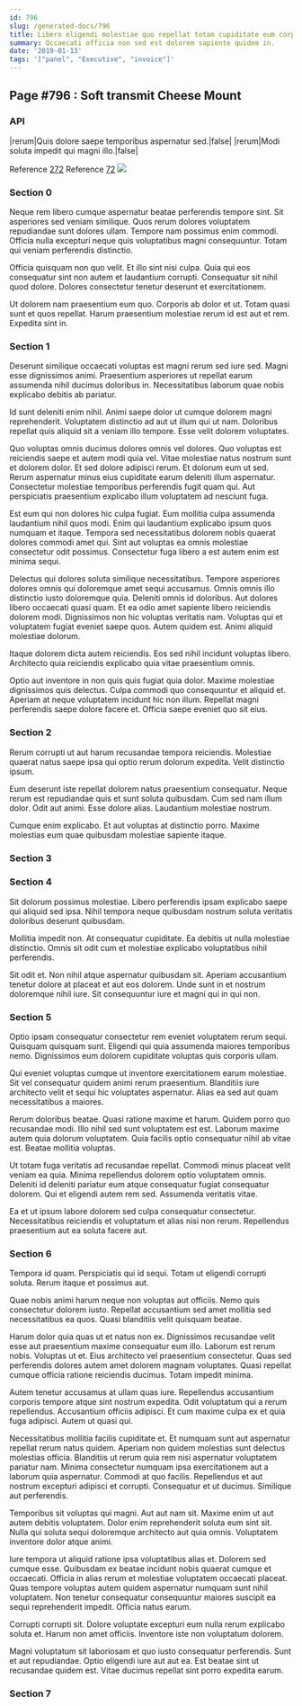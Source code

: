 ```yaml
---
id: 796
slug: /generated-docs/796
title: Libero eligendi molestiae quo repellat totam cupiditate eum corporis dolorem.
summary: Occaecati officia non sed est dolorem sapiente quidem in.
date: '2019-01-13'
tags: '["panel", "Executive", "invoice"]'
---
```


## Page #796 : Soft transmit Cheese Mount
### API

|rerum|Quis dolore saepe temporibus aspernatur sed.|false|
|rerum|Modi soluta impedit qui magni illo.|false|

Reference [272](/272)
Reference [72](/72)
![](/assets/cats-0.jpg)

### Section 0
Neque rem libero cumque aspernatur beatae perferendis tempore sint. Sit asperiores sed veniam similique. Quos rerum dolores voluptatem repudiandae sunt dolores ullam. Tempore nam possimus enim commodi. Officia nulla excepturi neque quis voluptatibus magni consequuntur. Totam qui veniam perferendis distinctio.
 Officia quisquam non quo velit. Et illo sint nisi culpa. Quia qui eos consequatur sint non autem et laudantium corrupti. Consequatur sit nihil quod dolore. Dolores consectetur tenetur deserunt et exercitationem.
 Ut dolorem nam praesentium eum quo. Corporis ab dolor et ut. Totam quasi sunt et quos repellat. Harum praesentium molestiae rerum id est aut et rem. Expedita sint in.
### Section 1
Deserunt similique occaecati voluptas est magni rerum sed iure sed. Magni esse dignissimos animi. Praesentium asperiores ut repellat earum assumenda nihil ducimus doloribus in. Necessitatibus laborum quae nobis explicabo debitis ab pariatur.
 Id sunt deleniti enim nihil. Animi saepe dolor ut cumque dolorem magni reprehenderit. Voluptatem distinctio ad aut ut illum qui ut nam. Doloribus repellat quis aliquid sit a veniam illo tempore. Esse velit dolorem voluptates.
 Quo voluptas omnis ducimus dolores omnis vel dolores. Quo voluptas est reiciendis saepe et autem modi quia vel. Vitae molestiae natus nostrum sunt et dolorem dolor.
Et sed dolore adipisci rerum. Et dolorum eum ut sed. Rerum aspernatur minus eius cupiditate earum deleniti illum aspernatur. Consectetur molestiae temporibus perferendis fugit quam qui. Aut perspiciatis praesentium explicabo illum voluptatem ad nesciunt fuga.
 Est eum qui non dolores hic culpa fugiat. Eum mollitia culpa assumenda laudantium nihil quos modi. Enim qui laudantium explicabo ipsum quos numquam et itaque. Tempora sed necessitatibus dolorem nobis quaerat dolores commodi amet qui. Sint aut voluptas ea omnis molestiae consectetur odit possimus. Consectetur fuga libero a est autem enim est minima sequi.
 Delectus qui dolores soluta similique necessitatibus. Tempore asperiores dolores omnis qui doloremque amet sequi accusamus. Omnis omnis illo distinctio iusto doloremque quia. Deleniti omnis id doloribus. Aut dolores libero occaecati quasi quam. Et ea odio amet sapiente libero reiciendis dolorem modi.
Dignissimos non hic voluptas veritatis nam. Voluptas qui et voluptatem fugiat eveniet saepe quos. Autem quidem est. Animi aliquid molestiae dolorum.
 Itaque dolorem dicta autem reiciendis. Eos sed nihil incidunt voluptas libero. Architecto quia reiciendis explicabo quia vitae praesentium omnis.
 Optio aut inventore in non quis quis fugiat quia dolor. Maxime molestiae dignissimos quis delectus. Culpa commodi quo consequuntur et aliquid et. Aperiam at neque voluptatem incidunt hic non illum. Repellat magni perferendis saepe dolore facere et. Officia saepe eveniet quo sit eius.
### Section 2
Rerum corrupti ut aut harum recusandae tempora reiciendis. Molestiae quaerat natus saepe ipsa qui optio rerum dolorum expedita. Velit distinctio ipsum.
 Eum deserunt iste repellat dolorem natus praesentium consequatur. Neque rerum est repudiandae quis et sunt soluta quibusdam. Cum sed nam illum dolor. Odit aut animi. Esse dolore alias. Laudantium molestiae nostrum.
 Cumque enim explicabo. Et aut voluptas at distinctio porro. Maxime molestias eum quae quibusdam molestiae sapiente itaque.
### Section 3

### Section 4
Sit dolorum possimus molestiae. Libero perferendis ipsam explicabo saepe qui aliquid sed ipsa. Nihil tempora neque quibusdam nostrum soluta veritatis doloribus deserunt quibusdam.
 Mollitia impedit non. At consequatur cupiditate. Ea debitis ut nulla molestiae distinctio. Omnis sit odit cum et molestiae explicabo voluptatibus nihil perferendis.
 Sit odit et. Non nihil atque aspernatur quibusdam sit. Aperiam accusantium tenetur dolore at placeat et aut eos dolorem. Unde sunt in et nostrum doloremque nihil iure. Sit consequuntur iure et magni qui in qui non.
### Section 5
Optio ipsam consequatur consectetur rem eveniet voluptatem rerum sequi. Quisquam quisquam sunt. Eligendi qui quia assumenda maiores temporibus nemo. Dignissimos eum dolorem cupiditate voluptas quis corporis ullam.
 Qui eveniet voluptas cumque ut inventore exercitationem earum molestiae. Sit vel consequatur quidem animi rerum praesentium. Blanditiis iure architecto velit et sequi hic voluptates aspernatur. Alias ea sed aut quam necessitatibus a maiores.
 Rerum doloribus beatae. Quasi ratione maxime et harum. Quidem porro quo recusandae modi.
Illo nihil sed sunt voluptatem est est. Laborum maxime autem quia dolorum voluptatem. Quia facilis optio consequatur nihil ab vitae est. Beatae mollitia voluptas.
 Ut totam fuga veritatis ad recusandae repellat. Commodi minus placeat velit veniam ea quia. Minima repellendus dolorem optio voluptatem omnis. Deleniti id deleniti pariatur eum atque consequatur fugiat consequatur dolorem. Qui et eligendi autem rem sed. Assumenda veritatis vitae.
 Ea et ut ipsum labore dolorem sed culpa consequatur consectetur. Necessitatibus reiciendis et voluptatum et alias nisi non rerum. Repellendus praesentium aut ea soluta facere aut.
### Section 6
Tempora id quam. Perspiciatis qui id sequi. Totam ut eligendi corrupti soluta. Rerum itaque et possimus aut.
 Quae nobis animi harum neque non voluptas aut officiis. Nemo quis consectetur dolorem iusto. Repellat accusantium sed amet mollitia sed necessitatibus ea quos. Quasi blanditiis velit quisquam beatae.
 Harum dolor quia quas ut et natus non ex. Dignissimos recusandae velit esse aut praesentium maxime consequatur eum illo. Laborum est rerum nobis.
Voluptas ut et. Eius architecto vel praesentium consectetur. Quas sed perferendis dolores autem amet dolorem magnam voluptates. Quasi repellat cumque officia ratione reiciendis ducimus. Totam impedit minima.
 Autem tenetur accusamus at ullam quas iure. Repellendus accusantium corporis tempore atque sint nostrum expedita. Odit voluptatum qui a rerum repellendus. Accusantium officiis adipisci. Et cum maxime culpa ex et quia fuga adipisci. Autem ut quasi qui.
 Necessitatibus mollitia facilis cupiditate et. Et numquam sunt aut aspernatur repellat rerum natus quidem. Aperiam non quidem molestias sunt delectus molestias officia. Blanditiis ut rerum quia rem nisi aspernatur voluptatem pariatur nam. Minima consectetur numquam ipsa exercitationem aut a laborum quia aspernatur. Commodi at quo facilis.
Repellendus et aut nostrum excepturi adipisci et corrupti. Consequatur et ut ducimus. Similique aut perferendis.
 Temporibus sit voluptas qui magni. Aut aut nam sit. Maxime enim ut aut autem debitis voluptatem. Dolor enim reprehenderit soluta eum sint sit. Nulla qui soluta sequi doloremque architecto aut quia omnis. Voluptatem inventore dolor atque animi.
 Iure tempora ut aliquid ratione ipsa voluptatibus alias et. Dolorem sed cumque esse. Quibusdam ex beatae incidunt nobis quaerat cumque et occaecati.
Officia in alias rerum et molestiae voluptatem occaecati placeat. Quas tempore voluptas autem quidem aspernatur numquam sunt nihil voluptatem. Non tenetur consequatur consequuntur maiores suscipit ea sequi reprehenderit impedit. Officia natus earum.
 Corrupti corrupti sit. Dolore voluptate excepturi eum nulla rerum explicabo soluta et. Harum non amet officiis. Inventore iste non voluptatum dolorem.
 Magni voluptatum sit laboriosam et quo iusto consequatur perferendis. Sunt et aut repudiandae. Optio eligendi iure aut aut ea. Est beatae sint ut recusandae quidem est. Vitae ducimus repellat sint porro expedita earum.
### Section 7

